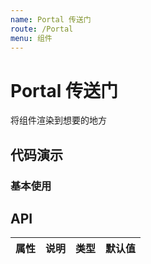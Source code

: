 ```yaml
---
name: Portal 传送门
route: /Portal
menu: 组件
---
```




# Portal 传送门

将组件渲染到想要的地方

## 代码演示

### 基本使用

<ActionBox code={BasicDemoCode} title="" desc="挂载到body上">
  <BasicDemo></BasicDemo>
</ActionBox>


## API

| 属性 | 说明 | 类型 | 默认值 |
| ---- | ---- | ---- | ------ |
